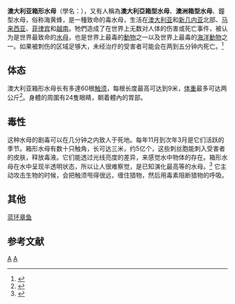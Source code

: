 {{Speciesbox
| taxon = Chironex fleckeri
| binomial_authority = Southcott, 1956
| image = Avispa marina cropped.png
| image_caption = ''Chironex'' sp.
| status_system = iucn
| status = NE <!-- IUCN Red List: Not evaluated (yet) -->
| range_map = Chironex fleckeri Range Map.svg
| range_map_caption = 
}}
'''澳大利亚箱形水母'''（學名：{{lang|la|''Chironex fleckeri''}}），又有人稱為'''澳大利亞箱型水母'''、'''澳洲箱型水母'''、鐘型水母，俗称海黄蜂，是一種致命的毒水母，生活在[[澳大利亚|澳大利亚]]和[[新几内亚|新几内亚]]北部、[[马来西亚|马来西亚]]、[[菲律宾|菲律宾]]和[[越南|越南]]。牠們造成了在世界上无数对人体的伤害或死亡事件，被认为是世界最致命的[[水母|水母]]，也是世界上最毒的[[動物|動物]]之一以及世界上最毒的[[海洋|海洋]][[動物|動物]]之一。如果被刺伤的区域足够大，未经治疗的受害者可能会在两到五分钟内死亡。<ref>{{Cite book|title=Biology|last=Campell & Reece|edition=7ed}}</ref>

==体态==
澳大利亚箱形水母长有多達60根[[触须|触须]]，每根长度最高可达到9米，[[体重|体重]]最多可达两公斤<ref>{{Cite web |url=http://news.sciencenet.cn/htmlnews/2009/9/222965.shtm |title=存档副本 |access-date=2012-03-24 |archive-date=2019-07-28 |archive-url=https://web.archive.org/web/20190728220403/http://news.sciencenet.cn/htmlnews/2009/9/222965.shtm |dead-url=no }}</ref>。身體的周圍有24隻眼睛，朝着體內的胃部。

==毒性==
这种水母的剧毒可以在几分钟之内致人于死地。每年11月到次年3月是它们活跃的季节。箱形水母有数十只触角，长可达三米，{{le|刺絲胞|Cnidocyte}}约5亿个，这些刺丝胞能刺入受害者的皮肤，释放毒液。它们能透过光线亮度的差异，来感觉水中物体的存在。箱形水母在水中呈现半透明状态，所以让人很难察觉，是已知演化最高等的水母。<ref>{{Cite web |url=http://www.qikan.com.cn/Article/zrmm/zrmm201101/zrmm20110136.html |title=存档副本 |access-date=2012-03-24 |archive-date=2018-07-05 |archive-url=https://web.archive.org/web/20180705180319/http://www.qikan.com.cn/Article/zrmm/zrmm201101/zrmm20110136.html |dead-url=no }}</ref>
它主动攻击生物的时候，会把触须甩得很远，缠住猎物，然后用毒素阻断猎物的呼吸。

==其他==
[[蓝环章鱼|蓝环章鱼]]

==参考文献==
{{reflist}}
{{cnidarian-stub}}
{{taxonbar}}
[[Category:_1956年描述的动物|A]]
[[Category:立方水母纲|A]]